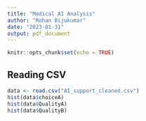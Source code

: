 ```yaml
---
title: "Medical AI Analysis"
author: "Rohan Bijukumar"
date: "2023-01-31"
output: pdf_document
---
```


```r
knitr::opts_chunk$set(echo = TRUE)
```

## Reading CSV
```r
data <- read.csv("AI_support_cleaned.csv")
hist(data$choiceA)
hist(data$QualityA)
hist(data$QualityB)
```

